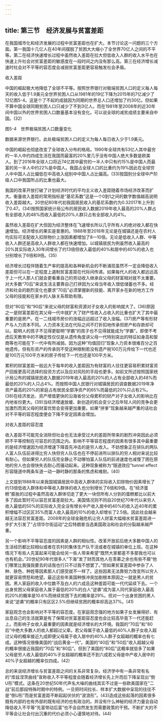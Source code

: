 ```yaml
---
---
---
```

title: 第三节　经济发展与贫富差距
---




在我国城市化和经济发展的过程中贫富差距也在扩大。本节讨论这一问题的三个方面。第一我国十几亿人在40年间摆脱了贫困大大缩小了全世界70亿人之间的不平等。第二在经济快速增长过程中虽然收入差距在拉大但低收入人群的收入水平也在快速上升社会对贫富差距的敏感度在一段时间之内没有那么高。第三在经济增长减速时社会对不平等的容忍度会减弱贫富差距更容易触发社会矛盾。


收入差距


中国的崛起极大地降低了全球不平等。按照世界银行对极端贫困人口的定义每人每天的收入低于1.9美元全世界贫困人口从1981年的19亿下降为2015年的7亿减少了12亿图5-4。这是个了不起的成就因为同期的世界总人口还增加了约30亿。但如果不算中国全球同期贫困人口只减少了不到3亿人。而在1981年至2008年的近30年间中国以外的世界贫困人口数量基本没有变化。可以说全球的减贫成绩主要来自中国。(32)



图5-4　世界极端贫困人口数量变化

数据来源世界银行。此处极端贫困人口的定义为每人每日收入少于1.9美元。



中国的崛起也彻底改变了全球收入分布的格局。1990年全球共有53亿人其中最穷的一半人中约四成生活在我国而最富的20%里几乎没有中国人绝大多数是欧美人。到了2016年全球人口将近74亿其中最穷的一半人中只有约15%是中国人而最富的另一半人中约22%是中国人。我国占全球人口的比重约为19%因此在全球穷人中中国人占比偏低在中高收入组别中中国人占比偏高。(33)按国别分全球中产阶级人口中我国所占的比重也最大。

我国的改革开放打破了计划经济时代的平均主义收入差距随着市场经济改革而扩大。衡量收入差距的常用指标是“基尼系数”这是一个0到1之间的数字数值越高说明收入差距越大。20世纪80年代初我国居民收入的基尼系数约为0.32017年上升到了0.47。(34)按照国家统计局公布的居民收入数据2019年收入最高的20%人群占有全部收入的48%而收入最低的20%人群只占有全部收入的4%。

虽然收入差距在扩大但因为经济整体在飞速增长所以几乎所有人的绝对收入都在快速增加。经济增长的果实是普惠的。1988年至2018年无论是在城镇还是在农村人均实际可支配收入扣除物价上涨因素都增加了8—10倍。无论是低收入人群、中等收入人群还是高收入人群收入都在快速增加。以城镇居民为例虽然收入最高的20%其实际收入30年间增长了约13倍但收入最低的40%和居中的40%的收入也分别增长了6倍和9倍。(35)

经济增长过程伴随着生产率的提高和各种新机会的不断涌现虽然不一定会降低收入差距但可以在一定程度上遏制贫富差距在代际间传递。如果每代人的收入都远远高于上一代人那人们就会更看重自己的劳动收入继承自父母的财富相对就不太重要。对大多数“70后”来说生活主要靠自己打拼因为父母当年收入很低储蓄也不多。经济和社会的剧烈变化也要求“70后”必须掌握新的技能、离开家乡在新的地方工作父母的技能和在家乡的人脉关系帮助有限。

但对“80后”和“90后”来说父母的财富和资源对子女收入的影响就大了。(36)原因之一是财富差距在其父母一代中就扩大了财产性收入占收入的比重也扩大了其中最重要的是房产。在一二线城市房价的涨幅远远超过了收入涨幅。(37)房产等有形财产与人力资本不同。人力资本无法在代际之间不打折扣地传承但房产和存款却可以。聪明人的孩子不见得更聪明“学霸”的孩子也不见得就能成为“学霸”。即使不考虑后天教育中的不确定性仅仅是从遗传角度讲父母一代特别突出的特征如身高和智商等也可能在下一代中有所减弱。因为这种“均值回归”现象人力资本很难百分之百地遗传。但有形资产的传承则不受这种限制若没有遗产税100万元传给下一代也还是100万元100平方米的房子传给下一代也还是100平方米。

累积的财富差距一般远大于每年的收入差距因为有财富的人往往更容易积累财富资产回报更高可选择的投资方式以及应对风险的手段也更多。如前文所述按照国家统计局公布的城镇居民收入数据2019年收入最高的20%的人占有全部收入的48%而最低的20%的人只占4%。而按照中国人民银行对城镇居民的调查数据2019年净资产最高的20%的家庭占有居民全部净资产的65%而最低的20%只占有2%。(38)在经济发达、资产增值更快的沿海省份父母累积的财产对子女收入的影响比在内地省份更大。(39)当经济增速放缓、新创造的机会变少之后年轻人间的竞争会更加激烈而其父母的财富优势会变得更加重要。如果“拼爹”现象越来越严重的话社会对不平等的容忍程度便会下降不安定因素会增加。


对收入差距的容忍度


收入差距不可能完全消除但社会也无法承受过大的差距所带来的剧烈冲突因此必须把不平等控制在可容忍的范围之内。影响不平等容忍程度的因素有很多其中最重要的是经济增速因为经济增速下降首先冲击的是穷人收入。不妨想象正在排队的两队人富人队伍前进得比穷人快但穷人队伍也在不停前进所以排队的穷人相对来说比较有耐心。但如果穷人的队伍完全静止不动哪怕富人队伍的前进速度也减慢了困在原地的穷人也会很快失去耐心而骚动起来。这种现象被称为“隧道效应”tunnel effect形容隧道中两条车道一动一静时静的那条的焦虑和难耐。(40)

上文提到1988年以来我国城镇居民中高收入群体的实际收入扣除物价因素增长了约13倍低收入群体和中等收入群体的收入也分别增长了6倍和9倍。在“经济蛋糕”膨胀的过程中虽然高收入群体切走了更大一块但所有人分到的蛋糕都比以前大多了因此暂时可以容忍贫富差距拉大。美国情况则不同自20世纪70年代以来穷人收入最低的50%的实际收入完全没有增长中产收入居中的40%的收入近40年的累积增幅不过区区35%而富人收入最高的10%的收入却增长了2.5倍。因此社会越来越无法容忍贫富差距。2008年的全球金融危机让穷人财富大幅缩水贫富差距进一步扩大引发了“占领华尔街运动”之后特朗普当选美国政治和社会的分裂越来越严重。

另一个影响不平等容忍度的因素是人群的相似性。改革开放前后绝大多数中国人的生活经历都比较相似或者在农村的集体生产队干活或者在城镇的单位上班。在这种情况下有些人先富起来可能会给另一些人带来希望“既然大家都差不多那我也可以也有机会。”20世纪90年代很多人“下海”发了财而其他人在羡慕之余也有些不屑“他们哪里比我强我要去的话我也行只不过我不想罢了。”但如果贫富差距中参杂了人种、肤色、种姓等因素那人们感受就不一样了。这些因素无法靠努力改变所以穷人就更容易愤怒和绝望。最近这些年美国种族冲突加剧根本原因之一就是黑人的贫困。黑人家庭的收入中位数不及白人的六成且这种差距可能一代代延续下去。一个出身贫困父母家庭收入属于最低的20%的白人“逆袭”成为富人同代家庭收入最高的20%的概率是10.6%而继续贫困下去的概率是29%。但对一个出身贫困的黑人来说“逆袭”的概率只有区区2.5%但继续贫困的概率却高达37%。(41)

家庭观念也会影响对不平等的容忍度。在家庭观念强的地方如果子女发展得好、有出息自己的生活就算是有了保障对贫富差距容忍度也会比较高毕竟下一代还能赶上。而影响子女收入最重要的因素就是经济增长的大环境。我国的“70后”和“80后”中绝大多数人的收入都超过父辈。若父母属于收入最低的40%人群子女收入超过父母的概率接近九成即便父母属于收入居中的40%人群子女超越的概率也有七成。这种情况很像美国的“战后黄金一代”。美国的“40后”和“50后”收入超越父母的概率很接近我国的“70后”和“80后”。但到了美国的“80后”这概率就低多了如果父母是穷人收入最低的40%子女超越的概率还不到六成若父母是中产收入居中的40%子女超越的概率仅四成。(42)

总的来说经济增长与贫富差距之间的关系非常复杂。经济学中有一条非常有名的“库兹涅茨曲线”宣称收入不平等程度会随着经济增长先上升而后下降呈现出“倒U形”模式。这条在20世纪50年代声名大噪的曲线其实不过是一些欧美国家在“二战”前后那段特殊时期中的特例。一旦把时间拉长、样本扩大数据中呈现的往往不是“倒U形”而是贫富差距不断起起伏伏的“波浪形”。(43)造成这些起落的因素很多既有内部的也有外部的既有经济的也有政治的。并没有什么神秘的经济力量会自动降低收入不平等“先富带动后富”也不会自然发生而需要政策的干预。不断扩大的不平等会让社会付出沉重的代价必须小心谨慎地对待。(44)
